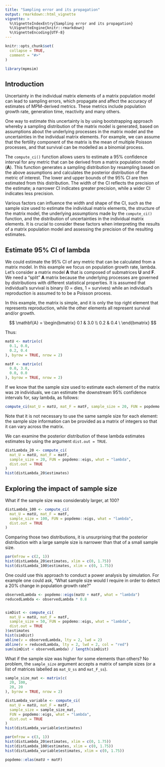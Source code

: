 ```yaml
---
title: "Sampling error and its propagation"
output: rmarkdown::html_vignette
vignette: >
  %\VignetteIndexEntry{Sampling error and its propagation}
  %\VignetteEngine{knitr::rmarkdown}
  %\VignetteEncoding{UTF-8}
---
```


```r
knitr::opts_chunk$set(
  collapse = TRUE,
  comment = "#>"
)

library(mpmsim)
```


## Introduction

Uncertainty in the individual matrix elements of a matrix population model can lead to sampling errors, which propagate and affect the accuracy of estimates of MPM-derived metrics. These metrics include population growth rate, generation time, reactivity and many others.

One way to estimate this uncertainty is by using bootstrapping approach whereby a sampling distribution of the matrix model is generated, based on assumptions about the underlying processes in the matrix model and the uncertainties in the individual matrix elements. For example, we can assume that the fertility component of the matrix is the mean of multiple Poisson processes, and that survival can be modelled as a binomial process.

The `compute_ci()` function allows users to estimate a 95% confidence interval for any metric that can be derived from a matrix population model (**A**). This function generates a sampling distribution by resampling based on the above assumptions and calculates the posterior distribution of the metric of interest. The lower and upper bounds of the 95% CI are then estimated from this distribution. The width of the CI reflects the precision of the estimate; a narrower CI indicates greater precision, while a wider CI indicates less precision.

Various factors can influence the width and shape of the CI, such as the sample size used to estimate the individual matrix elements, the structure of the matrix model, the underlying assumptions made by the `compute_ci()` function, and the distribution of uncertainties in the individual matrix elements. It is crucial to consider these factors when interpreting the results of a matrix population model and assessing the precision of the resulting estimates.



## Estimate 95% CI of lambda

We could estimate the 95% CI of any metric that can be calculated from a matrix model. In this example we focus on population growth rate, lambda. Let's consider a matrix model **A** that is composed of submatrices **U** and **F**. We need a "split" **A** matrix because the underlying processes are governed by distributions with different statistical properties. It is assumed that individual's survival is binary (0 = dies, 1 = survives) while an individual's reproduction is assumed to to be a Poisson process. 

In this example, the matrix is simple, and it is only the top right element that represents reproduction, while the other elements all represent survival and/or growth.


$$
\mathbf{A} = \begin{bmatrix}
0.1 & 3.0 \\
0.2 & 0.4 \
\end{bmatrix}
$$

Thus:

```r
matU <- matrix(c(
  0.1, 0.0,
  0.2, 0.4
), byrow = TRUE, nrow = 2)

matF <- matrix(c(
  0.0, 3.0,
  0.0, 0.0
), byrow = TRUE, nrow = 2)
```

If we know that the sample size used to estimate each element of the matrix was `20` individuals, we can estimate the downstream 95% confidence intervals for, say lambda, as follows:


```r
compute_ci(mat_U = matU, mat_F = matF, sample_size = 20, FUN = popdemo::eigs, what = "lambda")
```

Note that it is not necessary to use the same sample size for each element: the sample size information can be provided as a matrix of integers so that it can vary across the matrix. 

We can examine the posterior distribution of these lambda estimates estimates by using the argument `dist.out = TRUE`.

```r
distLambda_20 <- compute_ci(
  mat_U = matU, mat_F = matF,
  sample_size = 20, FUN = popdemo::eigs, what = "lambda",
  dist.out = TRUE
)
hist(distLambda_20$estimates)
```

## Exploring the impact of sample size

What if the sample size was considerably larger, at 100?

```r
distLambda_100 <- compute_ci(
  mat_U = matU, mat_F = matF,
  sample_size = 100, FUN = popdemo::eigs, what = "lambda",
  dist.out = TRUE
)
```

Comparing those two distributions, it is unsurprising that the posterior distribution with a large sample size is narrower than that of a small sample size.

```r
par(mfrow = c(2, 1))
hist(distLambda_20$estimates, xlim = c(0, 1.75))
hist(distLambda_100$estimates, xlim = c(0, 1.75))
```

One could use this approach to conduct a power analysis by simulation. For example one could ask, "What sample size would I require in order to detect a 20% change in population growth rate?" 

```r
observedLambda <- popdemo::eigs(matU + matF, what = "lambda")
reducedLambda <- observedLambda * 0.8


simDist <- compute_ci(
  mat_U = matU, mat_F = matF,
  sample_size = 50, FUN = popdemo::eigs, what = "lambda",
  dist.out = TRUE
)$estimates
hist(simDist)
abline(v = observedLambda, lty = 2, lwd = 2)
abline(v = reducedLambda, lty = 2, lwd = 2, col = "red")
sum(simDist < observedLambda) / length(simDist)
```



What if the sample size was higher for some elements than others? No problem, the `sample_size` argument accepts a matrix of sample sizes (or a list of matrices labelled as `mat_U_ss` and `mat_F_ss`).

```r
sample_size_mat <- matrix(c(
  20, 100,
  20, 20
), byrow = TRUE, nrow = 2)

distLambda_variable <- compute_ci(
  mat_U = matU, mat_F = matF,
  sample_size = sample_size_mat,
  FUN = popdemo::eigs, what = "lambda",
  dist.out = TRUE
)
hist(distLambda_variable$estimates)
```

```r
par(mfrow = c(3, 1))
hist(distLambda_20$estimates, xlim = c(0, 1.75))
hist(distLambda_100$estimates, xlim = c(0, 1.75))
hist(distLambda_variable$estimates, xlim = c(0, 1.75))
```

```r
popdemo::elas(matU + matF)
```

